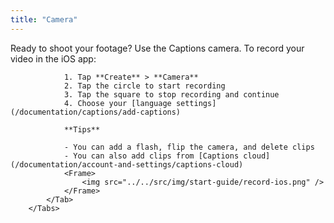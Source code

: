 ```yaml
---
title: "Camera"
---
```


Ready to shoot your footage? Use the Captions camera.
        <Tabs>
            <Tab title="iOS">
                To record your video in the iOS app:

                1. Tap **Create** > **Camera**
                2. Tap the circle to start recording
                3. Tap the square to stop recording and continue
                4. Choose your [language settings](/documentation/captions/add-captions)

                **Tips**

                - You can add a flash, flip the camera, and delete clips
                - You can also add clips from [Captions cloud](/documentation/account-and-settings/captions-cloud)
                <Frame>
                    <img src="../../src/img/start-guide/record-ios.png" />
                </Frame>
            </Tab>
        </Tabs>